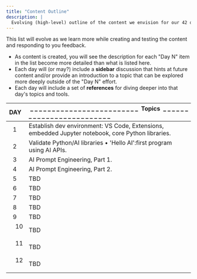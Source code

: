 ```yaml
---
title: "Content Outline"
description: |
  Evolving (high-level) outline of the content we envision for our 42 days of AI.
---
```


This list will evolve as we learn more while creating and testing the content and responding to you feedback.

* As content is created, you will see the description for each "Day N" item in the list become more detailed than
what is listed here.
* Each day will (or may?) include a **sidebar** discussion that hints at future
content and/or provide an introduction to a topic that can be explored more deeply outside of the "Day N" effort.
* Each day will include a set of **references** for diving deeper into that day's topics and tools.

| DAY&nbsp; |&nbsp;_ _ _ _ _ _ _ _ _ _ _ _ _ _ _ _ _ _ _ _ _ _ _ _ _ &nbsp;Topics&nbsp; _ _ _ _ _  _ _ _ _ _ _ _ _ _ _ _ _ _ _ _ _ _ _ _ _ |
| --------: | :-------|
|  1 &nbsp;&nbsp;&nbsp; |  Establish dev environment: VS Code, Extensions, embedded Jupyter notebook, core Python libraries. |
|  2 &nbsp;&nbsp;&nbsp; |  Validate Python/AI libraries • 'Hello AI':first program using AI APIs.| 
|  3 &nbsp;&nbsp;&nbsp; |  AI Prompt Engineering, Part 1.| 
|  4 &nbsp;&nbsp;&nbsp; |  AI Prompt Engineering, Part 2.| 
|  5 &nbsp;&nbsp;&nbsp; |  TBD | 
|  6 &nbsp;&nbsp;&nbsp; |  TBD | 
|  7 &nbsp;&nbsp;&nbsp; |  TBD | 
|  8 &nbsp;&nbsp;&nbsp; |  TBD | 
|  9 &nbsp;&nbsp;&nbsp; |  TBD | 
| 10 &nbsp;&nbsp;&nbsp; |  TBD | 
| 11 &nbsp;&nbsp;&nbsp; |  TBD | 
| 12 &nbsp;&nbsp;&nbsp; |  TBD | 

